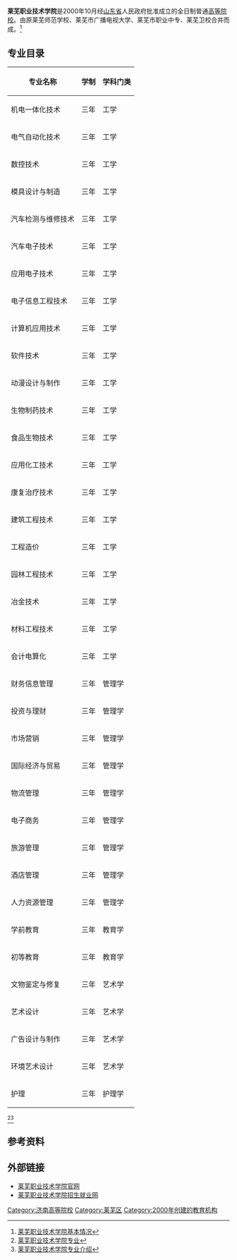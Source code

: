{{multiple issues|
{{expand|time=2015-10-04T13:59:28+00:00}}
{{primarysources|time=2015-10-04T13:59:28+00:00}}
{{refimprove|time=2015-10-04T13:59:28+00:00}}
}}
{{高校
|名称            =莱芜职业技术学院
|外文名          ={{lang|en|Laiwu Vocational and Technical College}}
|图像            =[[File:莱芜职业技术学院.png|200px]]
|图像说明        =
|拉丁名称        =
|校训            =诚信 自强 务实 创新
|中译            =
|建校            =2000年10月
|闭校            =
|校庆日          =
|类型            =[[公立大學|公立]]、[[綜合大學|综合]]
|宗教            =
|捐款            =
|主管官员        =
|主席            =
|书记            =[[董海燕|董海燕]]
|校监            =
|校长            =
|副校长          =
|superintendent  =
|教务长          =
|副校监          =
|principal       =
|院长            = [[李维运|李维运]]
|director        =
|头衔            =
|头衔者          =
|教师            =732
|职工            =
|学生            =9500
|本科生          =
|研究生          =
|博士生          =
|其他学生        =
|地址            ={{CHN}}[[山东省|山东省]][[济南市|济南市]][[莱芜区|莱芜区]]莱芜高新区山财大街1号
|国家            = 中华人民共和国
|州              =
|省              =
|城市            =
|坐标            =
|校园环境        =
|面积            =839亩
|老校名          = 莱芜市职业中专
|free_label      =
|free            =
|体育项目        =
|代表色          =<span style="background-color:#A5011D;border:1px solid #CCC;color:#FFFFFF;padding:2px 25px">莱职红</span>
|昵称            =
|吉祥物          =
|隶属            =[[中华人民共和国|中华人民共和国]]
|邮编            = 271100
|电话            =
|网站            =http://www.lwvc.edu.cn/
|标志            =
|脚注            =
}}
'''莱芜职业技术学院'''是2000年10月经[[山东省|山东省]]人民政府批准成立的全日制普通[[高等院校|高等院校]]。由原莱芜师范学校、莱芜市广播电视大学、莱芜市职业中专、莱芜卫校合并而成。<ref>[http://www.lwvc.edu.cn/About/AboutUs.aspx?NodeCode=105016  莱芜职业技术学院基本情况]</ref>

== 专业目录 ==
{| class="wikitable"
|-
! 专业名称 !! 学制 !! 学科门类 
|-
| 机电一体化技术 || 三年 || 工学 
|-
| 电气自动化技术 || 三年 || 工学 
|-
| 数控技术 || 三年 || 工学 
|-
| 模具设计与制造 || 三年 || 工学 
|-
| 汽车检测与维修技术 || 三年 || 工学 
|-
| 汽车电子技术 || 三年 || 工学 
|-
| 应用电子技术 || 三年 || 工学 
|-
| 电子信息工程技术 || 三年 || 工学 
|-
| 计算机应用技术 || 三年 || 工学 
|-
| 软件技术 || 三年 || 工学 
|-
| 动漫设计与制作 || 三年 || 工学 
|-
| 生物制药技术 || 三年 || 工学 
|-
| 食品生物技术 || 三年 || 工学 
|-
| 应用化工技术 || 三年 || 工学 
|-
| 康复治疗技术 || 三年 || 工学 
|-
| 建筑工程技术 || 三年 || 工学 
|-
| 工程造价 || 三年 || 工学 
|-
| 园林工程技术 || 三年 || 工学 
|-
| 冶金技术 || 三年 || 工学 
|-
| 材料工程技术 || 三年 || 工学 
|-
| 会计电算化 || 三年 || 工学
|-
| 财务信息管理 || 三年 || 管理学 
|-
| 投资与理财 || 三年 || 管理学 
|-
| 市场营销 || 三年 || 管理学
|-
| 国际经济与贸易 || 三年 || 管理学
|-
| 物流管理 || 三年 || 管理学
|-
| 电子商务 || 三年 || 管理学
|-
| 旅游管理 || 三年 || 管理学
|-
| 酒店管理 || 三年 || 管理学
|-
| 人力资源管理 || 三年 || 管理学 
|-
| 学前教育 || 三年 || 教育学
|-
| 初等教育 || 三年 || 教育学 
|-
| 文物鉴定与修复 || 三年 || 艺术学 
|-
| 艺术设计 || 三年 || 艺术学 
|-
| 广告设计与制作 || 三年 || 艺术学 
|-
| 环境艺术设计 || 三年 || 艺术学 
|-
| 护理 || 三年 || 护理学 
|}<ref>[http://college.gaokao.com/school/tinfo/1260/schspe 莱芜职业技术学院专业]</ref><ref>[http://www.lwvc.edu.cn/SpecialBuild/ProfessionalList.aspx?lowerNodeCode=105018003 莱芜职业技术学院专业介绍]</ref>

== 参考资料 ==
{{Reflist}}

== 外部链接 ==
* [http://www.lwvc.edu.cn/index.aspx 莱芜职业技术学院官网]
* [http://zsjy.lwvc.edu.cn/ 莱芜职业技术学院招生就业网]

{{山东高等院校|nocat}}
{{莱芜市高级中等学校}}

[[Category:济南高等院校|Category:济南高等院校]]

[[Category:莱芜区|Category:莱芜区]]
[[Category:2000年创建的教育机构|Category:2000年创建的教育机构]]